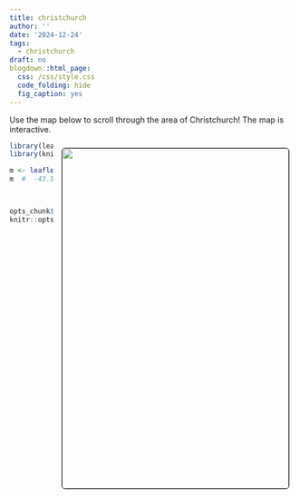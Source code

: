 ```yaml
---
title: christchurch
author: ''
date: '2024-12-24'
tags:
  - christchurch
draft: no
blogdown::html_page:
  css: /css/style.css
  code_folding: hide
  fig_caption: yes
---
```


<link rel="stylesheet" href="styles.css" />




Use the map below to scroll through the area of Christchurch!
The map is interactive.


<center>
<img style="float: right; margin: 10px 10px 15px 15px;border-radius: 6px;border: 1.0px solid black;" src="images/chch.jpg" width="400" height="600"/>
</center>


```r
library(leaflet)
library(knitr)

m <- leaflet() %>% addTiles() %>% setView(172.700134, -43.527666, zoom = 12)
m  #  -43.527666, 172.700134



opts_chunk$set(comment="", fig.align="center", tidy=TRUE)
knitr::opts_chunk$set(warning = FALSE, message = FALSE)
```